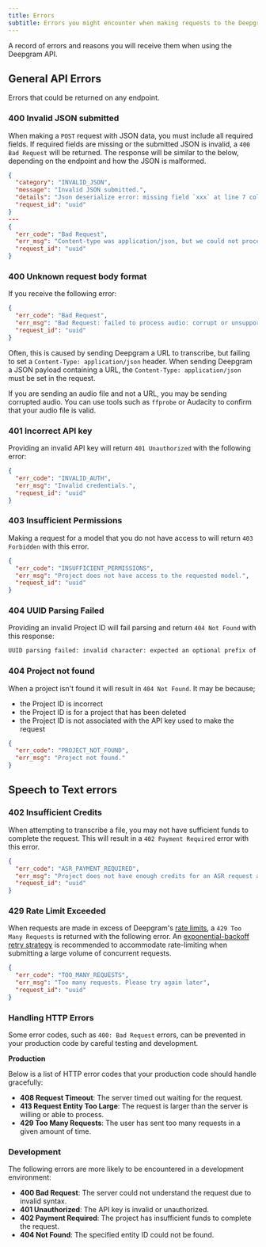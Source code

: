 ```yaml
---
title: Errors
subtitle: Errors you might encounter when making requests to the Deepgram API.
---
```


A record of errors and reasons you will receive them when using the Deepgram API.

## General API Errors

Errors that could be returned on any endpoint.

### 400 Invalid JSON submitted

When making a `POST` request with JSON data, you must include all required fields. If required fields are missing or the submitted JSON is invalid, a `400 Bad Request` will be returned. The response will be similar to the below, depending on the endpoint and how the JSON is malformed.

```json JSON
{
  "category": "INVALID_JSON",
  "message": "Invalid JSON submitted.",
  "details": "Json deserialize error: missing field `xxx` at line 7 column 1",
  "request_id": "uuid"
}
---
{
  "err_code": "Bad Request",
  "err_msg": "Content-type was application/json, but we could not process the JSON payload.",
  "request_id": "uuid"
}
```

### 400 Unknown request body format

If you receive the following error:

```json JSON
{
  "err_code": "Bad Request",
  "err_msg": "Bad Request: failed to process audio: corrupt or unsupported data",
  "request_id": "uuid"
}
```

Often, this is caused by sending Deepgram a URL to transcribe, but failing to set a `Content-Type: application/json` header. When sending Deepgram a JSON payload containing a URL, the `Content-Type: application/json` must be set in the request.

If you are sending an audio file and not a URL, you may be sending corrupted audio. You can use tools such as `ffprobe` or Audacity to confirm that your audio file is valid.

### 401 Incorrect API key

Providing an invalid API key will return `401 Unauthorized` with the following error:

```json JSON
{
  "err_code": "INVALID_AUTH",
  "err_msg": "Invalid credentials.",
  "request_id": "uuid"
}
```

### 403 Insufficient Permissions

Making a request for a model that you do not have access to will return `403 Forbidden` with this error.

```json JSON
{
  "err_code": "INSUFFICIENT_PERMISSIONS",
  "err_msg": "Project does not have access to the requested model.",
  "request_id": "uuid"
}
```

### 404 UUID Parsing Failed

Providing an invalid Project ID will fail parsing and return `404 Not Found` with this response:

```txt Text
UUID parsing failed: invalid character: expected an optional prefix of `urn:uuid:` followed by [0-9a-zA-Z], found `p` at 1
```

### 404 Project not found
When a project isn't found it will result in `404 Not Found`. It may be because;

- the Project ID is incorrect
- the Project ID is for a project that has been deleted
- the Project ID is not associated with the API key used to make the request

```json JSON
{
  "err_code": "PROJECT_NOT_FOUND",
  "err_msg": "Project not found."
}
```

## Speech to Text errors

### 402 Insufficient Credits

When attempting to transcribe a file, you may not have sufficient funds to complete the request. This will result in a `402 Payment Required` error with this error.

```json
{
  "err_code": "ASR_PAYMENT_REQUIRED",
  "err_msg": "Project does not have enough credits for an ASR request and does not have an overage agreement.",
  "request_id": "uuid"
}
```

### 429 Rate Limit Exceeded

When requests are made in excess of Deepgram's [rate limits](/), a `429 Too Many Requests` is returned with the following error. An [exponential-backoff retry strategy](/) is recommended to accommodate rate-limiting when submitting a large volume of concurrent requests.


```json JSON
{
  "err_code": "TOO_MANY_REQUESTS",
  "err_msg": "Too many requests. Please try again later",
  "request_id": "uuid"
}
```

### Handling HTTP Errors

Some error codes, such as `400: Bad Request` errors, can be prevented in your production code by careful testing and development.

**Production**

Below is a list of HTTP error codes that your production code should handle gracefully:

- **408 Request Timeout**: The server timed out waiting for the request.
- **413 Request Entity Too Large**: The request is larger than the server is willing or able to process.
- **429 Too Many Requests**: The user has sent too many requests in a given amount of time.

### Development

The following errors are more likely to be encountered in a development environment:

- **400 Bad Request**: The server could not understand the request due to invalid syntax.
- **401 Unauthorized**: The API key is invalid or unauthorized.
- **402 Payment Required**: The project has insufficient funds to complete the request.
- **404 Not Found**: The specified entity ID could not be found.